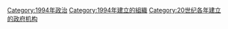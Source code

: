 {{Cat topic in year|topic=建立政府機構|year=1994}}

[[Category:1994年政治|Category:1994年政治]]
[[Category:1994年建立的組織|Category:1994年建立的組織]]
[[Category:20世纪各年建立的政府机构|Category:20世纪各年建立的政府机构]]